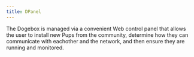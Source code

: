 ```yaml
---
title: DPanel
---
```


The Dogebox is managed via a convenient Web control panel that allows the
user to install new Pups from the community, determine how they can communicate
with eachother and the network, and then ensure they are running and monitored.
